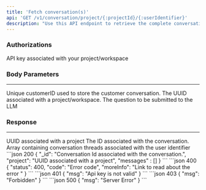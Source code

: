 ```yaml
---
title: 'Fetch conversation(s)'
api: 'GET /v1/conversation/project/{:projectId}/{:userIdentifier}'
description: "Use this API endpoint to retrieve the complete conversation linked to a specific user identifier."
---
```

### Authorizations
<ParamField header="x-api-key" type="string" required>
API key associated with your project/workspace
</ParamField>


### Body Parameters
___
<ParamField body="userIdentifier" type="string" required>
Unique customerID used to store the customer conversation.
</ParamField>
<ParamField body="projectId" type="string" required>
The UUID associated with a project/workspace.
</ParamField>
<ParamField body="question" type="string" required>
The question to be submitted to the LLM
</ParamField>

### Response
___
<ResponseField name="project" type="string">
UUID associated with a project
</ResponseField>
<ResponseField name="_id" type="string">
The ID associated with the conversation.
</ResponseField>
<ResponseField name="messages" type="array">
Array containing conversation threads associated with the user identifier
</ResponseField>

<ResponseExample>
   ```json 200
{
  "_id": "Conversation Id associated with the conversation.",
  "project": "UUID associated with a project",
  "messages" : []
}
```
```json 400
{
  "status": 400,
  "code": "Error code",
  "moreInfo": "Link to read about the error "
}
```
```json 401
{
  "msg": "Api key is not valid"
}
```
```json 403
{
  "msg": "Forbidden"
}
```
```json 500
{
  "msg": "Server Error"
}
```
</ResponseExample>


